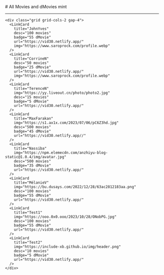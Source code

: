 
<BaseLayout PageID="movie">
  <BaseCard title="Movies">
# All Movies and dMovies mint

---

    <div class="grid grid-cols-2 gap-4">
      <LinkCard
        title="JohnYves"
        desc="100 movies"
        badge="55 dMovie"
        url="https://vid30.netlify.app/"
        img="https://www.saroprock.com/profile.webp"
      />
      <LinkCard
        title="CorrineN"
        desc="50 movies"
        badge="25 dMovie"
        url="https://vid30.netlify.app/"
        img="https://www.saroprock.com/profile.webp"
      />
      <LinkCard
        title="TerenceN"
        img="https://yy.liveout.cn/photo/photo2.jpg"
        desc="15 movies"
        badge="5 dMovie"
        url="https://vid30.netlify.app/"
      />
      <LinkCard
        title="MaxFarakan"
        img="https://s1.ax1x.com/2023/07/06/pC6Z3hd.jpg"
        desc="500 movies"
        badge="45 dMovie"
        url="https://vid30.netlify.app//"
      />
      <LinkCard
        title="Nassiba"
        img="https://npm.elemecdn.com/anzhiyu-blog-static@1.0.4/img/avatar.jpg"
        desc="500 movies"
        badge="35 dMovie"
        url="https://vid30.netlify.app/"
      />
      <LinkCard
        title="MélanieV"
        img="https://bu.dusays.com/2022/12/28/63ac2812183aa.png"
        desc="100 movies"
        badge="55 dMovie"
        url="https://vid30.netlify.app/"
      />
      <LinkCard
        title="Test1"
        img="https://ooo.0x0.ooo/2023/10/28/ONobPG.jpg"
        desc="100 movies"
        badge="55 dMovie"
        url="https://vid30.netlify.app/"
      />
      <LinkCard
        title="Test2"
        img="https://include-xb.github.io/img/header.png"
        desc="10 movies"
        badge="5 dMovie"
        url="https://vid30.netlify.app/"
      />
    </div>

  </BaseCard>
</BaseLayout>
